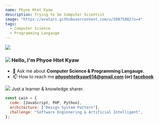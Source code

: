 ```yaml
---
name: Phyoe Htet Kyaw
description: Trying to be Computer Scientist
image: "https://avatars.githubusercontent.com/u/50875082?v=4"
tags:
  - Computer Science
  - Programming Langauge
---
```


<div className="h-28 w-28 rounded-full overflow-hidden mx-auto">
  <img src="https://avatars.githubusercontent.com/u/50875082?v=4" />
</div>

<h3 className="flex flex-row max-w-[240px] mt-5 mx-auto">
  <img
    src="https://raw.githubusercontent.com/lwinmoepaing/lwinmoepaing/main/img/gitto.gif"
    className="h-[20px] object-contain mr-2"
  />
  <span> Hello, I'm Phyoe Htet Kyaw </span>
</h3>

<div className="container max-w-[720px] mx-auto">

- 💬 Ask me about **Computer Science & Programming Langauge.**
- 📫 How to reach me **phyoehtetkyaw614@gmail.com (or) [facebook](https://www.facebook.com/phyoehtetkyaw206100)**


<div className="flex flex-row gap-2 my-2">
  <img
    className="h-5"
    src="https://raw.githubusercontent.com/lwinmoepaing/lwinmoepaing/main/img/katto.gif"
  />
  <span>Just a learner & knowledge sharer.</span>
</div>

```javascript
const Lwin = {
  code: [JavaScript, PHP, Python],
  architecture: ["Design System Pattern"],
  challenge: "Software Enginnering & Artificial Intelligent",
};
```

</div>
